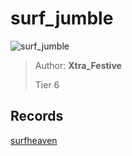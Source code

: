
# surf_jumble

![surf_jumble](https://raw.githubusercontent.com/Sayt123/SurfMapPics/Maps-and-bonuses/csgo/surf_jumble.jpg)

> Author: **Xtra_Festive**
>
> Tier 6

## Records

[surfheaven](https://surfheaven.eu/map/surf_jumble)
